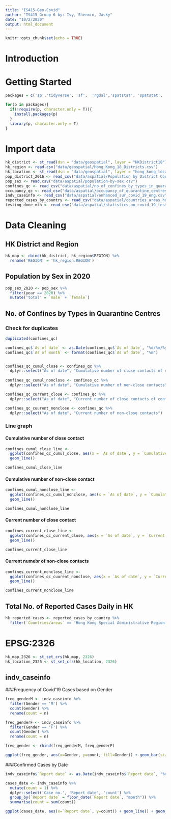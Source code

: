 ```yaml
---
title: "IS415-Geo-Covid"
author: "IS415 Group 6 by: Ivy, Shermin, Jasky"
date: "10/2/2020"
output: html_document
---
```


```r
knitr::opts_chunk$set(echo = TRUE) 
```

# Introduction

# Getting Started
```r
packages = c('sp','tidyverse', 'sf',  'rgdal','spatstat', 'spatstat', 'raster', 'maptools', 'rgeos','dplyr', 'tmap', 'ggplot2', 'spdep')

for(p in packages){
  if(!require(p, character.only = T)){
    install.packages(p)
  }
  library(p, character.only = T)
}
```

# Import data
```r
hk_district <- st_read(dsn = "data/geospatial", layer = "HKDistrict18")
hk_region <- read.csv("data/geospatial/Hong_Kong_18_Districts.csv")
hk_location <- st_read(dsn = "data/geospatial", layer = "hong_kong_location")
pop_district_2016 <- read_csv("data/aspatial/Population by District Council and Year.csv")
pop_sex <- read.csv("data/aspatial/population-by-sex.csv")
confines_qc <- read_csv("data/aspatial/no_of_confines_by_types_in_quarantine_centres_eng.csv")
occupancy_qc <- read_csv("data/aspatial/occupancy_of_quarantine_centres_eng.csv")
indv_caseinfo <- read_csv("data/aspatial/enhanced_sur_covid_19_eng.csv")
reported_cases_by_country <- read_csv("data/aspatial/countries_areas_have_reported_cases_eng.csv")
testing_done_mth <- read_csv("data/aspatial/statistics_on_covid_19_testing_cumulative.csv")
```


# Data Cleaning


## HK District and Region
```r
hk_map <- cbind(hk_district, hk_region$REGION) %>%
  rename('REGION' = 'hk_region.REGION')
```

## Population by Sex in 2020
```r
pop_sex_2020 <- pop_sex %>%
  filter(year == 2020) %>%
  mutate('total' = `male` + `female`)
```

## No. of Confines by Types in Quarantine Centres

### Check for duplicates
```r
duplicated(confines_qc)
```

```r
confines_qc$`As of date` <- as.Date(confines_qc$`As of date`, "%d/%m/%y")
confines_qc$`As of month` <- format(confines_qc$`As of date`, "%m")


confines_qc_cumul_close <- confines_qc %>%
  dplyr::select("As of date", "Cumulative number of close contacts of confirmed cases")
  
confines_qc_cumul_nonclose <- confines_qc %>%
  dplyr::select("As of date", "Cumulative number of non-close contacts")

confines_qc_current_close <- confines_qc %>%
  dplyr::select("As of date", "Current number of close contacts of confirmed cases")

confines_qc_cuurent_nonclose <- confines_qc %>%
  dplyr::select("As of date", "Current number of non-close contacts")
```


### Line graph

#### Cumulative number of close contact

```r
confines_cumul_close_line <- 
  ggplot(confines_qc_cumul_close, aes(x = `As of date`, y = `Cumulative number of close contacts of confirmed cases`)) +
  geom_line()

confines_cumul_close_line
```

#### Cumulative number of non-close contact

```r
confines_cumul_nonclose_line <- 
  ggplot(confines_qc_cumul_nonclose, aes(x = `As of date`, y = `Cumulative number of non-close contacts`)) +
  geom_line()

confines_cumul_nonclose_line
```

#### Current number of close contact

```r
confines_current_close_line <- 
  ggplot(confines_qc_current_close, aes(x = `As of date`, y = `Current number of close contacts of confirmed cases`)) +
  geom_line()

confines_current_close_line
```

#### Current numebr of non-close contacts

```r
confines_current_nonclose_line <- 
  ggplot(confines_qc_cuurent_nonclose, aes(x = `As of date`, y = `Current number of non-close contacts`)) +
  geom_line()

confines_current_nonclose_line

```


## Total No. of Reported Cases Daily in HK
```r
hk_reported_cases <- reported_cases_by_country %>%
  filter(`Countries/areas` == 'Hong Kong Special Administrative Region')
```



# EPSG:2326
```r
hk_map_2326 <- st_set_crs(hk_map, 2326)
hk_location_2326 <- st_set_crs(hk_location, 2326)
```

## indv_caseinfo

###Frequency of Covid'19 Cases based on Gender
```r
freq_genderM <- indv_caseinfo %>%
  filter(Gender == 'M') %>%
  count(Gender) %>%
  rename(count = n)

freq_genderF <- indv_caseinfo %>%
  filter(Gender == 'F') %>%
  count(Gender) %>%
  rename(count = n)

freq_gender <- rbind(freq_genderM, freq_genderF)

ggplot(freq_gender, aes(x=Gender, y=count, fill=Gender)) + geom_bar(stat='identity', width = 0.7) + theme_minimal() + geom_text(aes(label=count), vjust=1.6, color="white", size=3.5)

```


###Confirmed Cases by Date
```r
indv_caseinfo$`Report date` <- as.Date(indv_caseinfo$`Report date`, "%d/%m/%Y")

cases_date <- indv_caseinfo %>%
  mutate(count = 1) %>%
  dplyr::select('Case no.', 'Report date', 'count') %>%
  group_by(`Report date` = floor_date(`Report date`, "month")) %>%
  summarise(count = sum(count)) 

ggplot(cases_date, aes(x=`Report date`, y=count)) + geom_line() + geom_point() + scale_x_date(date_labels = "%m") + geom_text(aes(label=count), vjust=-0.5)
```

























